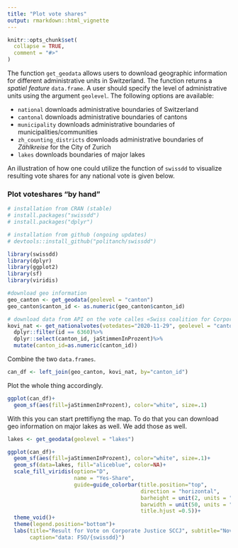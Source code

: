 ```yaml
---
title: "Plot vote shares"
output: rmarkdown::html_vignette
---
```


```r
knitr::opts_chunk$set(
  collapse = TRUE,
  comment = "#>"
)
```

The function `get_geodata` allows users to download geographic information for different administrative units in Switzerland. The function returns a *spatiel feature* `data.frame`. A user should specify the level of administrative units using the argument  `geolevel`. The following options are available:

* `national` downloads administrative boundaries of Switzerland
* `cantonal` downloads administrative boundaries of cantons
* `municipality` downloads administrative boundaries of municipalities/communities
* `zh_counting_districts` downloads administrative boundaries of *Zählkreise* for the City of Zurich
* `lakes` downloads boundaries of major lakes

An illustration of how one could utilize the function of `swissdd` to visualize resulting vote shares for any national vote is given below.

### Plot voteshares "by hand"
```r
# installation from CRAN (stable)
# install.packages("swissdd")
# install.packages("dplyr")

# installation from github (ongoing updates)
# devtools::install_github("politanch/swissdd")

library(swissdd)
library(dplyr)
library(ggplot2)
library(sf)
library(viridis)

#download geo information
geo_canton <- get_geodata(geolevel = "canton")
geo_canton$canton_id <- as.numeric(geo_canton$canton_id)

# download data from API on the vote calles «Swiss coalition for Corporate justice SCCJ»
kovi_nat <- get_nationalvotes(votedates="2020-11-29", geolevel = "canton")%>%
  dplyr::filter(id == 6360)%>%
  dplyr::select(canton_id, jaStimmenInProzent)%>%
  mutate(canton_id=as.numeric(canton_id))

```

Combine the two `data.frames`.
```r
can_df <- left_join(geo_canton, kovi_nat, by="canton_id")
```

Plot the whole thing accordingly.

```r

ggplot(can_df)+
  geom_sf(aes(fill=jaStimmenInProzent), color="white", size=.1)

```

With this you can start prettifiyng the map. To do that you can download geo information on major lakes as well. We add those as well.

```r

lakes <- get_geodata(geolevel = "lakes")

ggplot(can_df)+
  geom_sf(aes(fill=jaStimmenInProzent), color="white", size=.1)+
  geom_sf(data=lakes, fill="aliceblue", color=NA)+
  scale_fill_viridis(option="D", 
                     name = "Yes-Share",
                     guide=guide_colorbar(title.position="top", 
                                          direction = "horizontal",
                                          barheight = unit(2, units = "mm"),
                                          barwidth = unit(50, units = "mm"),
                                          title.hjust =0.5))+
  theme_void()+
  theme(legend.position="bottom")+
  labs(title="Result for Vote on Corporate Justice SCCJ", subtitle="November 29, 2020",
       caption="data: FSO/{swissdd}")

```





